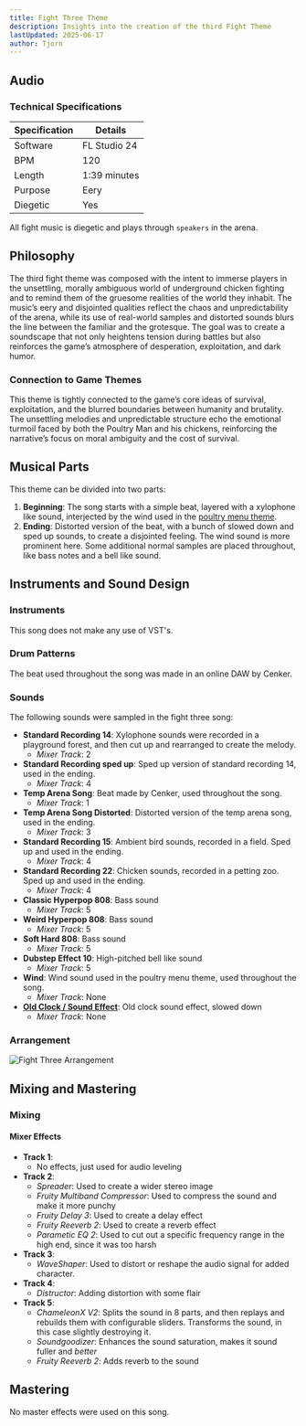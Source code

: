 ```yaml
---
title: Fight Three Theme
description: Insights into the creation of the third Fight Theme
lastUpdated: 2025-06-17
author: Tjorn
---
```



## Audio

<AudioPlayer
  src="/music/fight-song-three.mp3"
  title="Fight Song Three"
  description="Eery, disjointed Arena battle theme, composed to remind players of the game's dark themes."
/>

### Technical Specifications

| Specification | Details      |
| ------------- | ------------ |
| Software      | FL Studio 24 |
| BPM           | 120          |
| Length        | 1:39 minutes |
| Purpose       | Eery         |
| Diegetic      | Yes          |

All fight music is diegetic and plays through `speakers` in the arena.

## Philosophy

The third fight theme was composed with the intent to immerse players in the unsettling, morally ambiguous world of underground chicken fighting and to remind them of the gruesome realities of the world they inhabit.
The music’s eery and disjointed qualities reflect the chaos and unpredictability of the arena, while its use of real-world samples and distorted sounds blurs the line between the familiar and the grotesque.
The goal was to create a soundscape that not only heightens tension during battles but also reinforces the game’s atmosphere of desperation, exploitation, and dark humor.

### Connection to Game Themes

This theme is tightly connected to the game’s core ideas of survival, exploitation, and the blurred boundaries between humanity and brutality.
The unsettling melodies and unpredictable structure echo the emotional turmoil faced by both the Poultry Man and his chickens, reinforcing the narrative’s focus on moral ambiguity and the cost of survival.

## Musical Parts

This theme can be divided into two parts:

1. **Beginning**: The song starts with a simple beat, layered with a xylophone like sound, interjected by the wind used in the [poultry menu theme](/fowl-play/art/music/poultry-man-menu).
2. **Ending**: Distorted version of the beat, with a bunch of slowed down and sped up sounds, to create a disjointed feeling. The wind sound is more prominent here. Some additional normal samples are placed throughout, like bass notes and a bell like sound.

## Instruments and Sound Design

### Instruments

This song does not make any use of VST's.

### Drum Patterns

The beat used throughout the song was made in an online DAW by Cenker.

### Sounds

The following sounds were sampled in the fight three song:

- **Standard Recording 14**: Xylophone sounds were recorded in a playground forest, and then cut up and rearranged to create the melody.
  - _Mixer Track_: 2
- **Standard Recording sped up**: Sped up version of standard recording 14, used in the ending.
  - _Mixer Track_: 4
- **Temp Arena Song**: Beat made by Cenker, used throughout the song.
  - _Mixer Track_: 1
- **Temp Arena Song Distorted**: Distorted version of the temp arena song, used in the ending.
  - _Mixer Track_: 3
- **Standard Recording 15**: Ambient bird sounds, recorded in a field. Sped up and used in the ending.
  - _Mixer Track_: 4
- **Standard Recording 22**: Chicken sounds, recorded in a petting zoo. Sped up and used in the ending.
  - _Mixer Track_: 4
- **Classic Hyperpop 808**: Bass sound
  - _Mixer Track_: 5
- **Weird Hyperpop 808**: Bass sound
  - _Mixer Track_: 5
- **Soft Hard 808**: Bass sound
  - _Mixer Track_: 5
- **Dubstep Effect 10**: High-pitched bell like sound
  - _Mixer Track_: 5
- **Wind**: Wind sound used in the poultry menu theme, used throughout the song.
  - _Mixer Track_: None
- **[Old Clock / Sound Effect](https://www.youtube.com/watch?v=y-FJZSaFh80)**: Old clock sound effect, slowed down
  - _Mixer Track_: None

### Arrangement

![Fight Three Arrangement](../../../../../assets/fowl-play/art/music/fight-three/arrangement.png)

## Mixing and Mastering

### Mixing

#### Mixer Effects

- **Track 1**:
  - No effects, just used for audio leveling
- **Track 2**:
  - _Spreader_: Used to create a wider stereo image
  - _Fruity Multiband Compressor_: Used to compress the sound and make it more punchy
  - _Fruity Delay 3_: Used to create a delay effect
  - _Fruity Reeverb 2_: Used to create a reverb effect
  - _Parametic EQ 2_: Used to cut out a specific frequency range in the high end, since it was too harsh
- **Track 3**:
  - _WaveShaper_: Used to distort or reshape the audio signal for added character.
- **Track 4**:
  - _Distructor_: Adding distortion with some flair
- **Track 5**:
  - _ChameleonX V2_: Splits the sound in 8 parts, and then replays and rebuilds them with configurable sliders. Transforms the sound, in this case slightly destroying it.
  - _Soundgoodizer_: Enhances the sound saturation, makes it sound fuller and _better_
  - _Fruity Reeverb 2_: Adds reverb to the sound

## Mastering

No master effects were used on this song.
